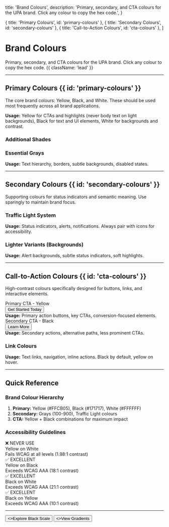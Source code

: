 
  title: 'Brand Colours',
  description:
    'Primary, secondary, and CTA colours for the UPA brand. Click any colour to copy the hex code.',
}

  { title: 'Primary Colours', id: 'primary-colours' },
  { title: 'Secondary Colours', id: 'secondary-colours' },
  { title: 'Call-to-Action Colours', id: 'cta-colours' },
]

<HeroPattern />

# Brand Colours

Primary, secondary, and CTA colours for the UPA brand. Click any colour to copy the hex code. {{ className: 'lead' }}

---

## Primary Colours {{ id: 'primary-colours' }}

The core brand colours: Yellow, Black, and White. These should be used most frequently across all brand applications.

<div className="not-prose mt-6">
  <ColorScale
    colors={[
      { name: 'Yellow 500', hex: '#FFCB05', description: 'Primary brand yellow' },
      { name: 'Black 900', hex: '#171717', description: 'Primary brand black' },
      { name: 'Pure White', hex: '#FFFFFF', description: 'Backgrounds' },
    ]}
    columns={3}
  />
</div>

**Usage:** Yellow for CTAs and highlights (never body text on light backgrounds), Black for text and UI elements, White for backgrounds and contrast.

### Additional Shades

<div className="not-prose mt-6">
  <ColorScale
    colors={[
      { name: 'Yellow 400', hex: '#FBBF24', description: 'Lighter yellow' },
      { name: 'Yellow 600', hex: '#D97706', description: 'Hover state' },
      { name: 'Pure Black', hex: '#000000', description: 'Maximum contrast' },
    ]}
    columns={3}
  />
</div>

### Essential Grays

<div className="not-prose mt-6">
  <ColorScale
    colors={[
      { name: 'Gray 100', hex: '#F5F5F5', description: 'Light backgrounds' },
      { name: 'Gray 200', hex: '#E5E5E5', description: 'Borders' },
      { name: 'Gray 500', hex: '#737373', description: 'Secondary text' },
      { name: 'Gray 600', hex: '#525252', description: 'Muted text' },
      { name: 'Gray 800', hex: '#262626', description: 'Body text' },
    ]}
    columns={5}
  />
</div>

**Usage:** Text hierarchy, borders, subtle backgrounds, disabled states.

---

## Secondary Colours {{ id: 'secondary-colours' }}

Supporting colours for status indicators and semantic meaning. Use sparingly to maintain brand focus.

### Traffic Light System

<div className="not-prose mt-6">
  <ColorScale
    colors={[
      { name: 'Success', hex: '#16A34A', description: 'Green - 4.5:1 contrast', contrastRatio: '4.5:1' },
      { name: 'Warning', hex: '#D97706', description: 'Amber - 4.5:1 contrast', contrastRatio: '4.5:1' },
      { name: 'Error', hex: '#DC2626', description: 'Red - 4.5:1 contrast', contrastRatio: '4.5:1' },
      { name: 'Info', hex: '#2563EB', description: 'Blue - 4.5:1 contrast', contrastRatio: '4.5:1' },
    ]}
    columns={4}
  />
</div>

**Usage:** Status indicators, alerts, notifications. Always pair with icons for accessibility.

### Lighter Variants (Backgrounds)

<div className="not-prose mt-6">
  <ColorScale
    colors={[
      { name: 'Success Light', hex: '#DCFCE7', description: 'Success backgrounds' },
      { name: 'Warning Light', hex: '#FEF3C7', description: 'Warning backgrounds' },
      { name: 'Error Light', hex: '#FEE2E2', description: 'Error backgrounds' },
      { name: 'Info Light', hex: '#DBEAFE', description: 'Info backgrounds' },
    ]}
    columns={4}
  />
</div>

**Usage:** Alert backgrounds, subtle status indicators, soft highlights.

---

## Call-to-Action Colours {{ id: 'cta-colours' }}

High-contrast colours specifically designed for buttons, links, and interactive elements.

<div className="not-prose mt-6 space-y-8">
  <div>
    <div className="mb-4 text-base font-bold text-zinc-900 dark:text-white">Primary CTA - Yellow</div>
    <div className="rounded-xl border border-zinc-200 bg-white p-8 dark:border-zinc-800 dark:bg-zinc-950">
      <div className="mb-6">
        <ColorScale
          colors={[
            { name: 'CTA Yellow', hex: '#FFCB05', description: 'Primary CTA background' },
            { name: 'CTA Hover', hex: '#D97706', description: 'CTA hover state' },
            { name: 'CTA Text', hex: '#171717', description: 'Text on yellow CTA' },
          ]}
          columns={3}
        />
      </div>
      <div className="border-t border-zinc-200 pt-6 dark:border-zinc-800">
        <button className="rounded-lg bg-[#FFCB05] px-8 py-4 font-bold text-[#171717] transition-colors hover:bg-[#D97706]">
          Get Started Today
        </button>
        <div className="mt-4 text-sm text-zinc-600 dark:text-zinc-400">
          <strong>Usage:</strong> Primary action buttons, key CTAs, conversion-focused elements.
        </div>
      </div>
    </div>
  </div>

  <div>
    <div className="mb-4 text-base font-bold text-zinc-900 dark:text-white">Secondary CTA - Black</div>
    <div className="rounded-xl border border-zinc-200 bg-white p-8 dark:border-zinc-800 dark:bg-zinc-950">
      <div className="mb-6">
        <ColorScale
          colors={[
            { name: 'Secondary CTA', hex: '#171717', description: 'Secondary button background' },
            { name: 'Secondary Hover', hex: '#404040', description: 'Secondary hover state' },
            { name: 'Secondary Text', hex: '#FFFFFF', description: 'Text on dark CTA' },
          ]}
          columns={3}
        />
      </div>
      <div className="border-t border-zinc-200 pt-6 dark:border-zinc-800">
        <button className="rounded-lg bg-[#171717] px-8 py-4 font-bold text-white transition-colors hover:bg-[#404040]">
          Learn More
        </button>
        <div className="mt-4 text-sm text-zinc-600 dark:text-zinc-400">
          <strong>Usage:</strong> Secondary actions, alternative paths, less prominent CTAs.
        </div>
      </div>
    </div>
  </div>
</div>

### Link Colours

<div className="not-prose mt-6">
  <ColorScale
    colors={[
      { name: 'Link Default', hex: '#171717', description: 'Default link color' },
      { name: 'Link Hover', hex: '#FFCB05', description: 'Link hover/active' },
      { name: 'Link Visited', hex: '#525252', description: 'Visited links (optional)' },
    ]}
    columns={3}
  />
</div>

**Usage:** Text links, navigation, inline actions. Black by default, yellow on hover.

---

## Quick Reference

### Brand Colour Hierarchy

1. **Primary:** Yellow (#FFCB05), Black (#171717), White (#FFFFFF)
2. **Secondary:** Grays (100-900), Traffic Light colours
3. **CTA:** Yellow + Black combinations for maximum impact

### Accessibility Guidelines

<div className="not-prose mt-6 grid gap-4 md:grid-cols-2">
  <div className="rounded-xl border-2 border-red-200 bg-red-50 p-6 dark:border-red-900 dark:bg-red-950">
    <div className="mb-3 flex items-center gap-2">
      <span className="text-2xl">❌</span>
      <span className="font-bold text-red-900 dark:text-red-200">NEVER USE</span>
    </div>
    <div className="rounded-lg bg-white p-4">
      <div className="text-lg font-bold" style={{color: '#FFCB05'}}>
        Yellow on White
      </div>
    </div>
    <div className="mt-3 text-sm text-red-900 dark:text-red-200">
      Fails WCAG at all levels (1.98:1 contrast)
    </div>
  </div>

  <div className="rounded-xl border-2 border-green-200 bg-green-50 p-6 dark:border-green-900 dark:bg-green-950">
    <div className="mb-3 flex items-center gap-2">
      <span className="text-2xl">✅</span>
      <span className="font-bold text-green-900 dark:text-green-200">EXCELLENT</span>
    </div>
    <div className="rounded-lg bg-[#171717] p-4">
      <div className="text-lg font-bold text-[#FFCB05]">
        Yellow on Black
      </div>
    </div>
    <div className="mt-3 text-sm text-green-900 dark:text-green-200">
      Exceeds WCAG AAA (18:1 contrast)
    </div>
  </div>

  <div className="rounded-xl border-2 border-green-200 bg-green-50 p-6 dark:border-green-900 dark:bg-green-950">
    <div className="mb-3 flex items-center gap-2">
      <span className="text-2xl">✅</span>
      <span className="font-bold text-green-900 dark:text-green-200">EXCELLENT</span>
    </div>
    <div className="rounded-lg bg-white p-4">
      <div className="text-lg font-bold text-[#171717]">
        Black on White
      </div>
    </div>
    <div className="mt-3 text-sm text-green-900 dark:text-green-200">
      Exceeds WCAG AAA (21:1 contrast)
    </div>
  </div>

  <div className="rounded-xl border-2 border-green-200 bg-green-50 p-6 dark:border-green-900 dark:bg-green-950">
    <div className="mb-3 flex items-center gap-2">
      <span className="text-2xl">✅</span>
      <span className="font-bold text-green-900 dark:text-green-200">EXCELLENT</span>
    </div>
    <div className="rounded-lg bg-[#FFCB05] p-4">
      <div className="text-lg font-bold text-[#171717]">
        Black on Yellow
      </div>
    </div>
    <div className="mt-3 text-sm text-green-900 dark:text-green-200">
      Exceeds WCAG AAA (10:1 contrast)
    </div>
  </div>
</div>

---

<div className="not-prose mt-12 flex gap-3">
  <Button href="/black-scale" arrow="right">
    <>Explore Black Scale</>
  </Button>
  <Button href="/gradients" variant="outline">
    <>View Gradients</>
  </Button>
</div>
